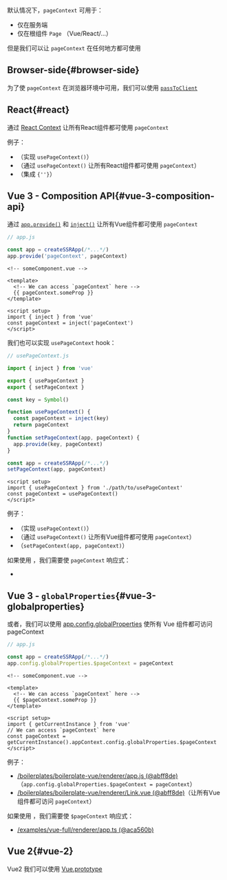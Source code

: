 
默认情况下，`pageContext` 可用于：
 - 仅在服务端
 - 仅在根组件 `Page` （Vue/React/...） 

但是我们可以让 `pageContext` 在任何地方都可使用

## Browser-side{#browser-side}

为了使 `pageContext` 在浏览器环境中可用，我们可以使用 [`passToClient`](/passToClient)

## React{#react}

通过 [React Context](https://reactjs.org/docs/context.html) 让所有React组件都可使用 `pageContext`

例子：
 - <RepoLink path='/boilerplates/boilerplate-react/renderer/usePageContext.jsx' /> （实现 <code>usePageContext()</code>）
 - <RepoLink path='/boilerplates/boilerplate-react/renderer/Link.jsx' /> （通过 <code>usePageContext()</code> 让所有React组件都可使用 <code>pageContext</code>）
 - <RepoLink path='/boilerplates/boilerplate-react/renderer/PageShell.jsx' /> （集成 <code>{'<PageContextProvider>'}</code>）

## Vue 3 - Composition API{#vue-3-composition-api}

通过 [`app.provide()`](https://v3.vuejs.org/api/application-api.html#provide) 和 [`inject()`](https://v3.vuejs.org/api/composition-api.html#provide-inject) 让所有Vue组件都可使用 `pageContext`

```js
// app.js

const app = createSSRApp(/*...*/)
app.provide('pageContext', pageContext)
```
```vue
<!-- someComponent.vue -->

<template>
  <!-- We can access `pageContext` here -->
  {{ pageContext.someProp }}
</template>

<script setup>
import { inject } from 'vue'
const pageContext = inject('pageContext')
</script>
```

我们也可以实现 `usePageContext` hook：

```js
// usePageContext.js

import { inject } from 'vue'

export { usePageContext }
export { setPageContext }

const key = Symbol()

function usePageContext() {
  const pageContext = inject(key)
  return pageContext
}
function setPageContext(app, pageContext) {
  app.provide(key, pageContext)
}
```
```js
const app = createSSRApp(/*...*/)
setPageContext(app, pageContext)
```
```vue
<script setup>
import { usePageContext } from './path/to/usePageContext'
const pageContext = usePageContext()
</script>
```

例子：
 - <RepoLink path='/boilerplates/boilerplate-vue/renderer/usePageContext.js' /> （实现 <code>usePageContext()</code>）
 - <RepoLink path='/boilerplates/boilerplate-vue/renderer/Link.vue' /> （通过 <code>usePageContext()</code> 让所有Vue组件都可使用 <code>pageContext</code>）
 - <RepoLink path='/boilerplates/boilerplate-vue/renderer/app.js' /> （<code>setPageContext(app, pageContext)</code>）

如果使用 <Link href="/client-routing" noBreadcrumb={true} />，我们需要使 `pageContext` 响应式：
 - <RepoLink path='/examples/vue-full/renderer/app.ts' />

## Vue 3 - `globalProperties`{#vue-3-globalproperties}

或者，我们可以使用 [app.config.globalProperties](https://v3.vuejs.org/api/application-config.html#globalproperties) 使所有 Vue 组件都可访问 pageContext

```js
// app.js

const app = createSSRApp(/*...*/)
app.config.globalProperties.$pageContext = pageContext
```
```vue
<!-- someComponent.vue -->

<template>
  <!-- We can access `pageContext` here -->
  {{ $pageContext.someProp }}
</template>

<script setup>
import { getCurrentInstance } from 'vue'
// We can access `pageContext` here
const pageContext = getCurrentInstance().appContext.config.globalProperties.$pageContext
</script>
```

例子：
 - [/boilerplates/boilerplate-vue/renderer/app.js (@abff8de)](https://github.com/brillout/vite-plugin-ssr/blob/abff8debc4c7cd6ab11e99e757379e5237a6c18c/boilerplates/boilerplate-vue/renderer/app.js#L26)
   （`app.config.globalProperties.$pageContext = pageContext`）
 - [/boilerplates/boilerplate-vue/renderer/Link.vue (@abff8de)](https://github.com/brillout/vite-plugin-ssr/blob/abff8debc4c7cd6ab11e99e757379e5237a6c18c/boilerplates/boilerplate-vue/renderer/Link.vue#L2)（让所有Vue组件都可访问 `pageContext`）

如果使用 <Link href="/client-routing" noBreadcrumb={true} />，我们需要使 `$pageContext` 响应式：
 - [/examples/vue-full/renderer/app.ts (@aca560b)](https://github.com/brillout/vite-plugin-ssr/blob/aca560bd286b37524b4164555e5ab3f77e3688af/examples/vue-full/renderer/app.ts#L43-L47)

## Vue 2{#vue-2}

Vue2 我们可以使用 [Vue.prototype](https://vuejs.org/v2/cookbook/adding-instance-properties.html#Base-Example)
